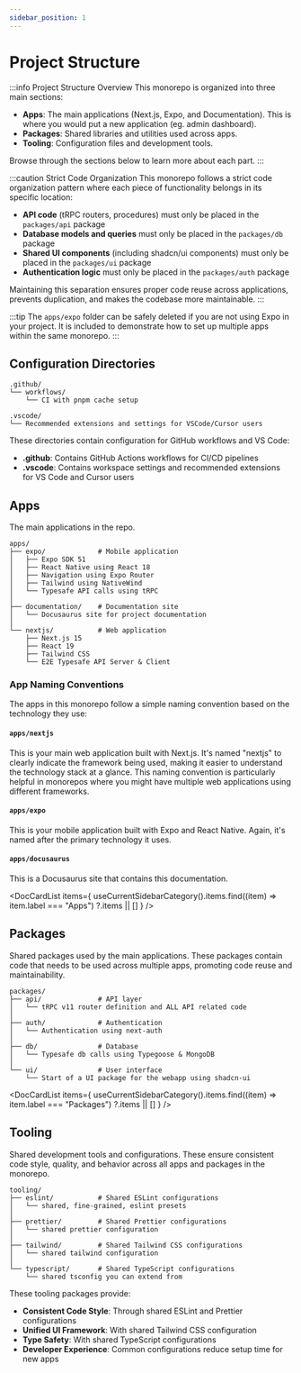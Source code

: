 ```yaml
---
sidebar_position: 1
---
```


# Project Structure

:::info Project Structure Overview
This monorepo is organized into three main sections:

- **Apps**: The main applications (Next.js, Expo, and Documentation). This is where you would put a new application (eg. admin dashboard).
- **Packages**: Shared libraries and utilities used across apps.
- **Tooling**: Configuration files and development tools.

Browse through the sections below to learn more about each part.
:::

:::caution Strict Code Organization
This monorepo follows a strict code organization pattern where each piece of functionality belongs in its specific location:

- **API code** (tRPC routers, procedures) must only be placed in the `packages/api` package
- **Database models and queries** must only be placed in the `packages/db` package
- **Shared UI components** (including shadcn/ui components) must only be placed in the `packages/ui` package
- **Authentication logic** must only be placed in the `packages/auth` package

Maintaining this separation ensures proper code reuse across applications, prevents duplication, and makes the codebase more maintainable.
:::

:::tip
The `apps/expo` folder can be safely deleted if you are not using Expo in your project. It is included to demonstrate how
to set up multiple apps within the same monorepo.
:::

## Configuration Directories

```
.github/
└── workflows/
    └── CI with pnpm cache setup

.vscode/
└── Recommended extensions and settings for VSCode/Cursor users
```

These directories contain configuration for GitHub workflows and VS Code:

- **.github**: Contains GitHub Actions workflows for CI/CD pipelines
- **.vscode**: Contains workspace settings and recommended extensions for VS Code and Cursor users


## Apps

The main applications in the repo.

```
apps/
├── expo/             # Mobile application
│   ├── Expo SDK 51
│   ├── React Native using React 18
│   ├── Navigation using Expo Router
│   ├── Tailwind using NativeWind
│   └── Typesafe API calls using tRPC
│
├── documentation/    # Documentation site
│   └── Docusaurus site for project documentation
│
└── nextjs/           # Web application
    ├── Next.js 15
    ├── React 19
    ├── Tailwind CSS
    └── E2E Typesafe API Server & Client
```

### App Naming Conventions

The apps in this monorepo follow a simple naming convention based on the technology they use:

#### `apps/nextjs`

This is your main web application built with Next.js. It's named "nextjs" to clearly indicate the framework being used, making it easier to understand the technology stack at a glance. This naming convention is particularly helpful in monorepos where you might have multiple web applications using different frameworks.

#### `apps/expo`

This is your mobile application built with Expo and React Native. Again, it's named after the primary technology it uses.

#### `apps/docusaurus`

This is a Docusaurus site that contains this documentation.

<DocCardList
  items={
    useCurrentSidebarCategory().items.find((item) => item.label === "Apps")
      ?.items || []
  }
/>

## Packages

Shared packages used by the main applications. These packages contain code that needs to be used across multiple apps, promoting code reuse and maintainability.

```
packages/
├── api/              # API layer
│   └── tRPC v11 router definition and ALL API related code
│
├── auth/             # Authentication
│   └── Authentication using next-auth
│
├── db/               # Database
│   └── Typesafe db calls using Typegoose & MongoDB
│
└── ui/               # User interface
    └── Start of a UI package for the webapp using shadcn-ui
```

<DocCardList
  items={
    useCurrentSidebarCategory().items.find((item) => item.label === "Packages")
      ?.items || []
  }
/>

## Tooling

Shared development tools and configurations. These ensure consistent code style, quality, and behavior across all apps and packages in the monorepo.

```
tooling/
├── eslint/           # Shared ESLint configurations
│   └── shared, fine-grained, eslint presets
│
├── prettier/         # Shared Prettier configurations
│   └── shared prettier configuration
│
├── tailwind/         # Shared Tailwind CSS configurations
│   └── shared tailwind configuration
│
└── typescript/       # Shared TypeScript configurations
    └── shared tsconfig you can extend from
```

These tooling packages provide:

- **Consistent Code Style**: Through shared ESLint and Prettier configurations
- **Unified UI Framework**: With shared Tailwind CSS configuration
- **Type Safety**: With shared TypeScript configurations
- **Developer Experience**: Common configurations reduce setup time for new apps
